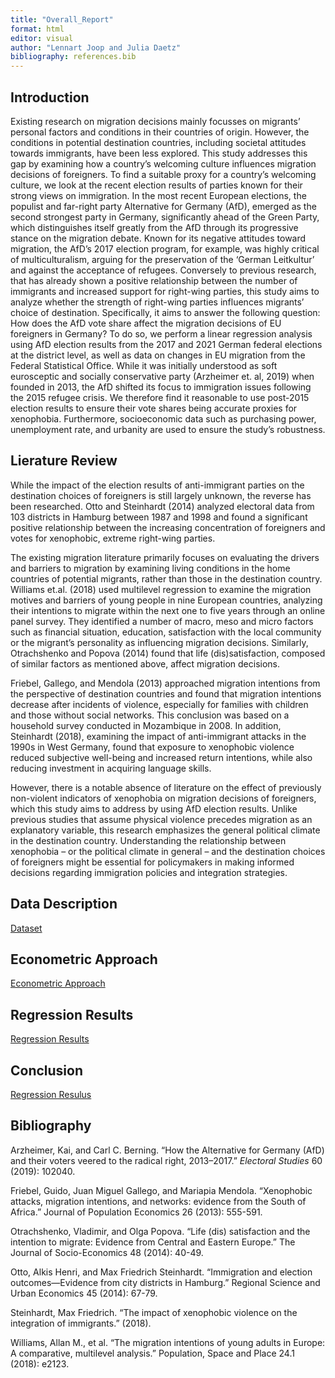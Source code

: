 ```yaml
---
title: "Overall_Report"
format: html
editor: visual
author: "Lennart Joop and Julia Daetz"
bibliography: references.bib
---
```


## Introduction

Existing research on migration decisions mainly focusses on migrants' personal factors and conditions in their countries of origin. However, the conditions in potential destination countries, including societal attitudes towards immigrants, have been less explored. This study addresses this gap by examining how a country's welcoming culture influences migration decisions of foreigners. To find a suitable proxy for a country's welcoming culture, we look at the recent election results of parties known for their strong views on immigration. In the most recent European elections, the populist and far-right party Alternative for Germany (AfD), emerged as the second strongest party in Germany, significantly ahead of the Green Party, which distinguishes itself greatly from the AfD through its progressive stance on the migration debate. Known for its negative attitudes toward migration, the AfD's 2017 election program, for example, was highly critical of multiculturalism, arguing for the preservation of the 'German Leitkultur' and against the acceptance of refugees. Conversely to previous research, that has already shown a positive relationship between the number of immigrants and increased support for right-wing parties, this study aims to analyze whether the strength of right-wing parties influences migrants' choice of destination. Specifically, it aims to answer the following question: How does the AfD vote share affect the migration decisions of EU foreigners in Germany? To do so, we perform a linear regression analysis using AfD election results from the 2017 and 2021 German federal elections at the district level, as well as data on changes in EU migration from the Federal Statistical Office. While it was initially understood as soft eurosceptic and socially conservative party (Arzheimer et. al, 2019) when founded in 2013, the AfD shifted its focus to immigration issues following the 2015 refugee crisis. We therefore find it reasonable to use post-2015 election results to ensure their vote shares being accurate proxies for xenophobia. Furthermore, socioeconomic data such as purchasing power, unemployment rate, and urbanity are used to ensure the study’s robustness.

## Lierature Review

While the impact of the election results of anti-immigrant parties on the destination choices of foreigners is still largely unknown, the reverse has been researched. Otto and Steinhardt (2014) analyzed electoral data from 103 districts in Hamburg between 1987 and 1998 and found a significant positive relationship between the increasing concentration of foreigners and votes for xenophobic, extreme right-wing parties.

The existing migration literature primarily focuses on evaluating the drivers and barriers to migration by examining living conditions in the home countries of potential migrants, rather than those in the destination country. Williams et.al. (2018) used multilevel regression to examine the migration motives and barriers of young people in nine European countries, analyzing their intentions to migrate within the next one to five years through an online panel survey. They identified a number of macro, meso and micro factors such as financial situation, education, satisfaction with the local community or the migrant's personality as influencing migration decisions. Similarly, Otrachshenko and Popova (2014) found that life (dis)satisfaction, composed of similar factors as mentioned above, affect migration decisions.

Friebel, Gallego, and Mendola (2013) approached migration intentions from the perspective of destination countries and found that migration intentions decrease after incidents of violence, especially for families with children and those without social networks. This conclusion was based on a household survey conducted in Mozambique in 2008. In addition, Steinhardt (2018), examining the impact of anti-immigrant attacks in the 1990s in West Germany, found that exposure to xenophobic violence reduced subjective well-being and increased return intentions, while also reducing investment in acquiring language skills.

However, there is a notable absence of literature on the effect of previously non-violent indicators of xenophobia on migration decisions of foreigners, which this study aims to address by using AfD election results. Unlike previous studies that assume physical violence precedes migration as an explanatory variable, this research emphasizes the general political climate in the destination country. Understanding the relationship between xenophobia – or the political climate in general – and the destination choices of foreigners might be essential for policymakers in making informed decisions regarding immigration policies and integration strategies.

## Data Description

[Dataset](./Dataset.html)

## Econometric Approach

[Econometric Approach](./Econometric_Approach.html)

## Regression Results

[Regression Results](./Regression_Results.html)

## Conclusion

[Regression Resulus](./Regression_Results.html)

## Bibliography

Arzheimer, Kai, and Carl C. Berning. "How the Alternative for Germany (AfD) and their voters veered to the radical right, 2013–2017." *Electoral Studies* 60 (2019): 102040.

Friebel, Guido, Juan Miguel Gallego, and Mariapia Mendola. "Xenophobic attacks, migration intentions, and networks: evidence from the South of Africa." Journal of Population Economics 26 (2013): 555-591.

Otrachshenko, Vladimir, and Olga Popova. "Life (dis) satisfaction and the intention to migrate: Evidence from Central and Eastern Europe." The Journal of Socio-Economics 48 (2014): 40-49.

Otto, Alkis Henri, and Max Friedrich Steinhardt. "Immigration and election outcomes—Evidence from city districts in Hamburg." Regional Science and Urban Economics 45 (2014): 67-79.

Steinhardt, Max Friedrich. "The impact of xenophobic violence on the integration of immigrants." (2018).

Williams, Allan M., et al. "The migration intentions of young adults in Europe: A comparative, multilevel analysis." Population, Space and Place 24.1 (2018): e2123.
